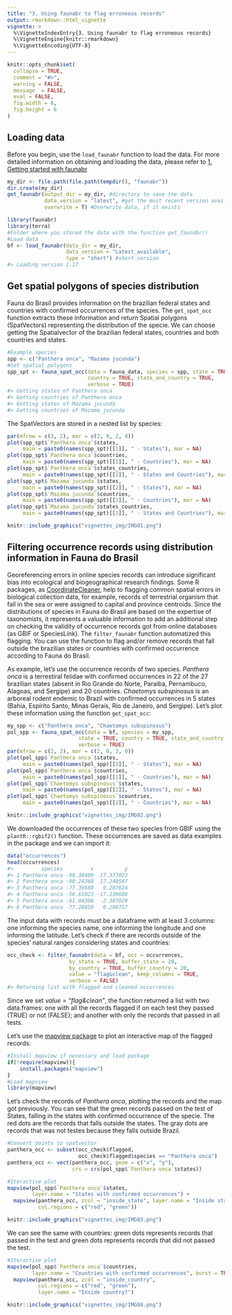 ```yaml
---
title: "3. Using faunabr to flag erroneous records"
output: rmarkdown::html_vignette
vignette: >
  %\VignetteIndexEntry{3. Using faunabr to flag erroneous records}
  %\VignetteEngine{knitr::rmarkdown}
  %\VignetteEncoding{UTF-8}
---
```


```r
knitr::opts_chunk$set(
  collapse = TRUE,
  comment = "#>",
  warning = FALSE,
  message  = FALSE,
  eval = FALSE,
  fig.width = 8,
  fig.height = 6
)
```

## Loading data
Before you begin, use the `load_faunabr` function to load the data. For more detailed information on obtaining and loading the data, please refer to [1. Getting started with faunabr](getting_started.html)

```r
my_dir <- file.path(file.path(tempdir(), "faunabr"))
dir.create(my_dir)
get_faunabr(output_dir = my_dir, #directory to save the data
            data_version = "latest", #get the most recent version available
            overwrite = T) #Overwrite data, if it exists
```

```r
library(faunabr)
library(terra)
#Folder where you stored the data with the function get_faunabr()
#Load data
bf <- load_faunabr(data_dir = my_dir,
                   data_version = "Latest_available",
                   type = "short") #short version
#> Loading version 1.17
```


## Get spatial polygons of species distribution
Fauna do Brasil provides information on the brazilian federal states and countries with confirmed occurrences of the species. The `get_spat_occ` function extracts these information and return Spatial polygons (SpatVectors) representing the distribution of the specie. We can choose getting the Spatialvector of the brazilian federal states, countries and both countries and states.

```r
#Example species
spp <- c("Panthera onca", "Mazama jucunda")
#Get spatial polygons
spp_spt <- fauna_spat_occ(data = fauna_data, species = spp, state = TRUE,
                          country = TRUE, state_and_country = TRUE,
                          verbose = TRUE)
#> Getting states of Panthera onca
#> Getting countries of Panthera onca
#> Getting states of Mazama jucunda
#> Getting countries of Mazama jucunda
```

The SpatVectors are stored in a nested list by species:

```r
par(mfrow = c(3, 2), mar = c(2, 0, 2, 0)) 
plot(spp_spt$`Panthera onca`$states,
     main = paste0(names(spp_spt)[[1]], " - States"), mar = NA)
plot(spp_spt$`Panthera onca`$countries,
     main = paste0(names(spp_spt)[[1]], " - Countries"), mar = NA)
plot(spp_spt$`Panthera onca`$states_countries,
     main = paste0(names(spp_spt)[[1]], " - States and Countries"), mar = NA)
plot(spp_spt$`Mazama jucunda`$states,
     main = paste0(names(spp_spt)[[2]], " - States"), mar = NA)
plot(spp_spt$`Mazama jucunda`$countries,
     main = paste0(names(spp_spt)[[2]], " - Countries"), mar = NA)
plot(spp_spt$`Mazama jucunda`$states_countries,
     main = paste0(names(spp_spt)[[2]], " - States and Countries"), mar = NA)
```

```r
knitr::include_graphics("vignettes_img/IMG01.png")
```

## Filtering occurrence records using distribution information in Fauna do Brasil

Georeferencing errors in online species records can introduce significant bias into ecological and biogeographical research findings. Some R packages, as [CoordinateCleaner](https://besjournals.onlinelibrary.wiley.com/doi/10.1111/2041-210X.13152), help to flagging common spatial errors in biological collection data, for example, records of terrestrial organism that fall in the sea or were assigned to capital and province centroids.
Since the distributions of species in Fauna do Brasil are based on the expertise of taxonomists, it represents a valuable information to add an additional step on checking the validity of occurrence records got from online databases (as GBIF or SpeciesLink). 
The `filter_faunabr` function automatized this flagging. You can use the function to flag and/or remove records that fall outside the brazilian states or countries with confirmed occurrence according to Fauna do Brasil.

As example, let's use the occurrence records of two species. *Panthera onca* is a terrestiral felidae with confirmed occurrences in 22 of the 27 brazilian states (absent in Rio Grande do Norte, Paraíba, Pernambuco, Alagoas, and Sergipe) and 20 countries.
*Chaetomys subspinosus* is an arboreal rodent endemic to Brazil with confirmed occurrences in 5 states (Bahia, Espírito Santo, Minas Gerais, Rio de Janeiro, and Sergipe). Let's plot these information using the function `get_spat_occ`:

```r
my_spp <- c("Panthera onca", "Chaetomys subspinosus")
pol_spp <- fauna_spat_occ(data = bf, species = my_spp,
                       state = TRUE, country = TRUE, state_and_country = TRUE,
                       verbose = TRUE)
par(mfrow = c(2, 2), mar = c(2, 0, 2, 0))
plot(pol_spp$`Panthera onca`$states,
     main = paste0(names(pol_spp)[[1]], " - States"), mar = NA)
plot(pol_spp$`Panthera onca`$countries,
     main = paste0(names(pol_spp)[[1]], " - Countries"), mar = NA)
plot(pol_spp$`Chaetomys subspinosus`$states,
     main = paste0(names(pol_spp)[[2]], " - States"), mar = NA)
plot(pol_spp$`Chaetomys subspinosus`$countries,
     main = paste0(names(pol_spp)[[2]], " - Countries"), mar = NA)
```
```r
knitr::include_graphics("vignettes_img/IMG02.png")
```
We downloaded the occurrences of these two species from GBIF using the `plantR::rgbif2()` function. These occurrences are saved as data examples in the package and we can import it:

```r
data("occurrences")
head(occurrences)
#>         species         x          y
#> 1 Panthera onca -90.38409  17.377023
#> 2 Panthera onca -90.24368  17.240507
#> 3 Panthera onca -77.36680   0.287624
#> 4 Panthera onca -56.61023 -17.239688
#> 5 Panthera onca -61.04386  -2.387029
#> 6 Panthera onca -77.28850   0.288757
```

The input data with records must be a dataframe with at least 3 columns: one informing the species name, one informing the longitude and one informing the latitude.
Let's check if there are records outside of the species' natural ranges considering states and countries:

```r
occ_check <- filter_faunabr(data = bf, occ = occurrences,
                    by_state = TRUE, buffer_state = 20,
                    by_country = TRUE, buffer_country = 20,
                    value = "flag&clean", keep_columns = TRUE,
                    verbose = FALSE)
#> Returning list with flagged and cleaned occurrences
```

Since we set *value = "flag&clean"*, the function returned a list with two data.frames: one with all the records flagged if on each test they passed (TRUE) or not (FALSE); and another with only the records that passed in all tests.

Let's use the [mapview package](https://r-spatial.github.io/mapview/) to plot an interactive map of the flagged records:

```r
#Install mapview if necessary and load package
if(!require(mapview)){
    install.packages("mapview")
}
#Load mapview
library(mapview)
```

Let's check the records of *Panthera onca*, plotting the records and the map got previously. You can see that the green records passed on the test of States, falling in the states with confirmed occurrence of the specie. The red dots are the records that falls outside the states. The gray dots are records that was not testes because they falls outside Brazil.

```r
#Convert points to spatvector
panthera_occ <- subset(occ_check$flagged,
                       occ_check$flagged$species == "Panthera onca")
panthera_occ <- vect(panthera_occ, geom = c("x", "y"),
                     crs = crs(pol_spp$`Panthera onca`$states))

#Iteractive plot
mapview(pol_spp$`Panthera onca`$states,
        layer.name = "States with confirmed occurrences") +
  mapview(panthera_occ, zcol = "inside_state", layer.name = "Inside state?",
          col.regions = c("red", "green"))
```
```r
knitr::include_graphics("vignettes_img/IMG03.png")
```
We can see the same with countries: green dots represents records that passed in the test and green dots represents records that did not passed the test.

```r
#Iteractive plot
mapview(pol_spp$`Panthera onca`$countries,
        layer.name = "Countries with confirmed occurrences", burst = TRUE, legend = F) +
  mapview(panthera_occ, zcol = "inside_country",
          col.regions = c("red", "green"),
          layer.name = "Inside country?")
```
```r
knitr::include_graphics("vignettes_img/IMG04.png")
```
